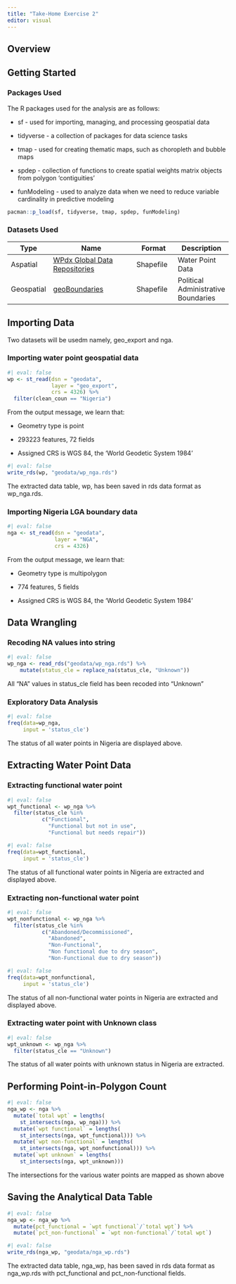 ```yaml
---
title: "Take-Home Exercise 2"
editor: visual
---
```


## Overview

## Getting Started

### Packages Used

The R packages used for the analysis are as follows:

-   sf - used for importing, managing, and processing geospatial data

-   tidyverse - a collection of packages for data science tasks

-   tmap - used for creating thematic maps, such as choropleth and bubble maps

-   spdep - collection of functions to create spatial weights matrix objects from polygon 'contiguities'

-   funModeling - used to analyze data when we need to reduce variable cardinality in predictive modeling

```r
pacman::p_load(sf, tidyverse, tmap, spdep, funModeling)
```

### Datasets Used

| Type       | Name                                                                                                                         | Format    | Description                         |
|--------------|-----------------------------|--------------|--------------|
| Aspatial   | [WPdx Global Data Repositories](https://data.waterpointdata.org/dataset/Water-Point-Data-Exchange-Plus-WPdx-/eqje-vguj/data) | Shapefile | Water Point Data                    |
| Geospatial | [geoBoundaries](https://www.geoboundaries.org/)                                                                              | Shapefile | Political Administrative Boundaries |

## Importing Data

Two datasets will be usedm namely, geo_export and nga.

### Importing water point geospatial data

```r
#| eval: false
wp <- st_read(dsn = "geodata",
              layer = "geo_export",
              crs = 4326) %>%
  filter(clean_coun == "Nigeria")
```

From the output message, we learn that:

-   Geometry type is point

-   293223 features, 72 fields

-   Assigned CRS is WGS 84, the 'World Geodetic System 1984'

```r
#| eval: false
write_rds(wp, "geodata/wp_nga.rds")
```

The extracted data table, wp, has been saved in rds data format as wp_nga.rds.

### Importing Nigeria LGA boundary data

```r
#| eval: false
nga <- st_read(dsn = "geodata",
               layer = "NGA",
               crs = 4326)
```

From the output message, we learn that:

-   Geometry type is multipolygon

-   774 features, 5 fields

-   Assigned CRS is WGS 84, the 'World Geodetic System 1984'

## Data Wrangling

### Recoding NA values into string

```r
#| eval: false
wp_nga <- read_rds("geodata/wp_nga.rds") %>%
    mutate(status_cle = replace_na(status_cle, "Unknown"))
```

All "NA" values in status_cle field has been recoded into "Unknown"

### Exploratory Data Analysis

```r
#| eval: false
freq(data=wp_nga, 
     input = 'status_cle')
```

The status of all water points in Nigeria are displayed above.

## Extracting Water Point Data

### Extracting functional water point

```r
#| eval: false
wpt_functional <- wp_nga %>%
  filter(status_cle %in%
           c("Functional", 
             "Functional but not in use",
             "Functional but needs repair"))
```

```r
#| eval: false
freq(data=wpt_functional, 
     input = 'status_cle')
```

The status of all functional water points in Nigeria are extracted and displayed above.

### Extracting non-functional water point

```r
#| eval: false
wpt_nonfunctional <- wp_nga %>%
  filter(status_cle %in%
           c("Abandoned/Decommissioned", 
             "Abandoned",
             "Non-Functional",
             "Non functional due to dry season",
             "Non-Functional due to dry season"))
```

```r
#| eval: false
freq(data=wpt_nonfunctional, 
     input = 'status_cle')
```

The status of all non-functional water points in Nigeria are extracted and displayed above.

### Extracting water point with Unknown class

```r
#| eval: false
wpt_unknown <- wp_nga %>%
  filter(status_cle == "Unknown")
```

The status of all water points with unknown status in Nigeria are extracted.

## Performing Point-in-Polygon Count

```r
#| eval: false
nga_wp <- nga %>% 
  mutate(`total wpt` = lengths(
    st_intersects(nga, wp_nga))) %>%
  mutate(`wpt functional` = lengths(
    st_intersects(nga, wpt_functional))) %>%
  mutate(`wpt non-functional` = lengths(
    st_intersects(nga, wpt_nonfunctional))) %>%
  mutate(`wpt unknown` = lengths(
    st_intersects(nga, wpt_unknown)))
```

The intersections for the various water points are mapped as shown above

## Saving the Analytical Data Table

```r
#| eval: false
nga_wp <- nga_wp %>%
  mutate(pct_functional = `wpt functional`/`total wpt`) %>%
  mutate(`pct_non-functional` = `wpt non-functional`/`total wpt`)
```

```r
#| eval: false
write_rds(nga_wp, "geodata/nga_wp.rds")
```

The extracted data table, nga_wp, has been saved in rds data format as nga_wp.rds with pct_functional and pct_non-functional fields.
